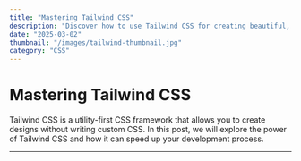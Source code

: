 ```yaml
---
title: "Mastering Tailwind CSS"
description: "Discover how to use Tailwind CSS for creating beautiful, responsive user interfaces quickly."
date: "2025-03-02"
thumbnail: "/images/tailwind-thumbnail.jpg"
category: "CSS"
---
```


# Mastering Tailwind CSS

Tailwind CSS is a utility-first CSS framework that allows you to create designs without writing custom CSS. In this post, we will explore the power of Tailwind CSS and how it can speed up your development process.

---
